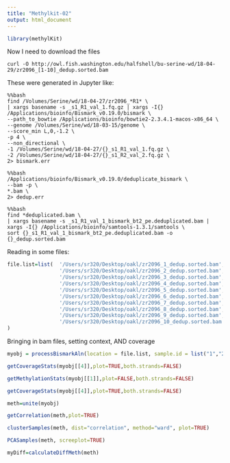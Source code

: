 ```yaml
---
title: "Methylkit-02"
output: html_document
---
```


```r
library(methylKit)
```


Now I need to download the files

```
curl -O http://owl.fish.washington.edu/halfshell/bu-serine-wd/18-04-29/zr2096_[1-10]_dedup.sorted.bam
```

These were generated in Jupyter like:

```
%%bash
find /Volumes/Serine/wd/18-04-27/zr2096_*R1* \
| xargs basename -s _s1_R1_val_1.fq.gz | xargs -I{} /Applications/bioinfo/Bismark_v0.19.0/bismark \
--path_to_bowtie /Applications/bioinfo/bowtie2-2.3.4.1-macos-x86_64 \
--genome /Volumes/Serine/wd/18-03-15/genome \
--score_min L,0,-1.2 \
-p 4 \
--non_directional \
-1 /Volumes/Serine/wd/18-04-27/{}_s1_R1_val_1.fq.gz \
-2 /Volumes/Serine/wd/18-04-27/{}_s1_R2_val_2.fq.gz \
2> bismark.err

%%bash
/Applications/bioinfo/Bismark_v0.19.0/deduplicate_bismark \
--bam -p \
*.bam \
2> dedup.err

%%bash
find *deduplicated.bam \
| xargs basename -s _s1_R1_val_1_bismark_bt2_pe.deduplicated.bam | xargs -I{} /Applications/bioinfo/samtools-1.3.1/samtools \
sort {}_s1_R1_val_1_bismark_bt2_pe.deduplicated.bam -o {}_dedup.sorted.bam
```

Reading in some files: 


```r
file.list=list(  '/Users/sr320/Desktop/oakl/zr2096_1_dedup.sorted.bam',
                 '/Users/sr320/Desktop/oakl/zr2096_2_dedup.sorted.bam',
                 '/Users/sr320/Desktop/oakl/zr2096_3_dedup.sorted.bam',
                 '/Users/sr320/Desktop/oakl/zr2096_4_dedup.sorted.bam',
                 '/Users/sr320/Desktop/oakl/zr2096_5_dedup.sorted.bam',
                 '/Users/sr320/Desktop/oakl/zr2096_6_dedup.sorted.bam',
                 '/Users/sr320/Desktop/oakl/zr2096_7_dedup.sorted.bam',
                 '/Users/sr320/Desktop/oakl/zr2096_8_dedup.sorted.bam',
                 '/Users/sr320/Desktop/oakl/zr2096_9_dedup.sorted.bam',
                 '/Users/sr320/Desktop/oakl/zr2096_10_dedup.sorted.bam'
)
```



Bringing in bam files, setting context, AND coverage

```r
myobj = processBismarkAln(location = file.list, sample.id = list("1","2","3","4","5","6","7","8","9","10"), assembly = "v3", read.context="CpG", mincov=10, treatment = c(0,0,0,0,0,1,1,1,1,1))
```


```r
getCoverageStats(myobj[[4]],plot=TRUE,both.strands=FALSE)
```



```r
getMethylationStats(myobj[[1]],plot=FALSE,both.strands=FALSE)
```

```r
getCoverageStats(myobj[[4]],plot=TRUE,both.strands=FALSE)
```

```r
meth=unite(myobj)
```


```r
getCorrelation(meth,plot=TRUE)
```
```r
clusterSamples(meth, dist="correlation", method="ward", plot=TRUE)

```

```r
PCASamples(meth, screeplot=TRUE)
```


```r
myDiff=calculateDiffMeth(meth)

```


